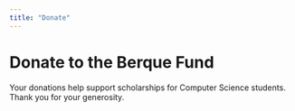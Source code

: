 ```yaml
---
title: "Donate"
---
```


# Donate to the Berque Fund

Your donations help support scholarships for Computer Science students. Thank you for your generosity.
